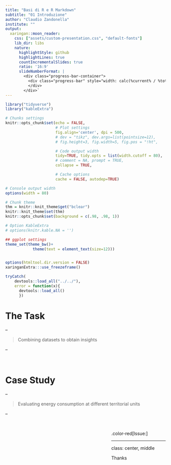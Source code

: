 ```yaml
---
title: "Basi di R e R Markdown"
subtitle: "01 Introduzione"
author: "Claudio Zandonella"
institute: ""
output:
  xaringan::moon_reader:
    css: ["assets/custom-presentation.css", "default-fonts"]
    lib_dir: libs
    nature:
      highlightStyle: github
      highlightLines: true
      countIncrementalSlides: true
      ratio: '16:9'
      slideNumberFormat: |
        <div class="progress-bar-container">
          <div class="progress-bar" style="width: calc(%current% / %total% * 100%);">
          </div>
        </div>`
---
```


```r
library("tidyverse")
library("kableExtra")

# Chunks settings
knitr::opts_chunk$set(echo = FALSE,
                      # Plot settings
                      fig.align='center', dpi = 500,
                      # dev = "tikz", dev.args=list(pointsize=12),
                      # fig.height=3, fig.width=5, fig.pos = "!ht",

                      # Code output width
                      tidy=TRUE, tidy.opts = list(width.cutoff = 80),
                      # comment = NA, prompt = TRUE,
                      collapse = TRUE,

                      # Cache options
                      cache = FALSE, autodep=TRUE)

# Console output width
options(width = 80)

# Chunk theme
thm = knitr::knit_theme$get("bclear")
knitr::knit_theme$set(thm)
knitr::opts_chunk$set(background = c(.98, .98, 1))

# Option KableExtra
# options(knitr.kable.NA = '')

## ggplot settings
theme_set(theme_bw()+
            theme(text = element_text(size=12)))


options(htmltool.dir.version = FALSE)
xaringanExtra:::use_freezeframe()

tryCatch(
    devtools::load_all("../../"),
    error = function(x){
      devtools::load_all()
      })
```

# The Task

--

> Combining datasets to obtain insights

--

<br>

# Case Study 

--

> Evaluating energy consumption at different territorial units

--

<br>

<div style = "padding-left: 250pt">
  <p>.color-red[Issue:] 
<div>

---
class: center, middle

Thanks



<!-- <br> -->

<!-- <br> -->

<!-- <div style = "width: 400pt; display: inline-block;"> -->
<!--   <img src="assets/thats-all-folks.gif"/> -->
<!-- <div/> -->
<!-- --- -->
<!-- class: center -->

<!-- <br> -->

<!-- <br> -->

<!-- <div style = "width: 400pt; display: inline-block;"> -->
<!--   <img src="assets/thats-all-folks.png" style = "width: 100%;"/> -->
<!-- <div/> -->


